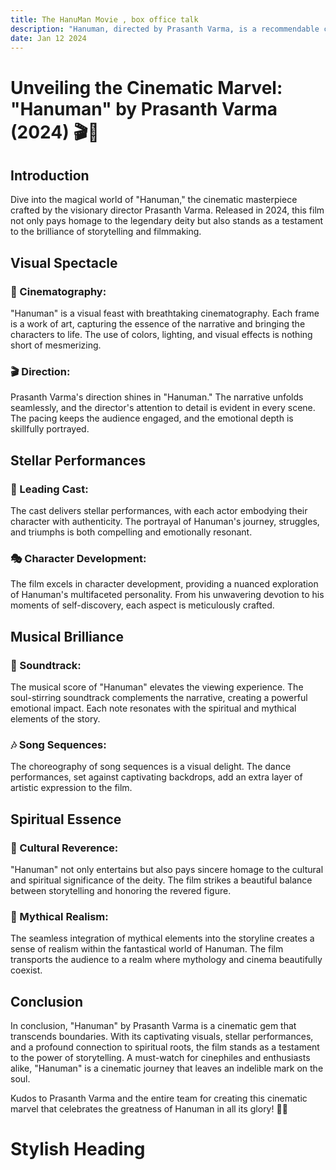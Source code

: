 ```yaml
---
title: The HanuMan Movie , box office talk
description: "Hanuman, directed by Prasanth Varma, is a recommendable cinematic masterpiece that seamlessly blends stunning visuals, stellar performances, and a profound spiritual narrative, creating an immersive and emotionally resonant experience for audiences."
date: Jan 12 2024
---
```


# Unveiling the Cinematic Marvel: "Hanuman" by Prasanth Varma (2024) 🎬🌟

## Introduction

Dive into the magical world of "Hanuman," the cinematic masterpiece crafted by the visionary director Prasanth Varma. Released in 2024, this film not only pays homage to the legendary deity but also stands as a testament to the brilliance of storytelling and filmmaking.

## Visual Spectacle

### 🎥 Cinematography:
"Hanuman" is a visual feast with breathtaking cinematography. Each frame is a work of art, capturing the essence of the narrative and bringing the characters to life. The use of colors, lighting, and visual effects is nothing short of mesmerizing.

### 🎬 Direction:
Prasanth Varma's direction shines in "Hanuman." The narrative unfolds seamlessly, and the director's attention to detail is evident in every scene. The pacing keeps the audience engaged, and the emotional depth is skillfully portrayed.

## Stellar Performances

### 🌟 Leading Cast:
The cast delivers stellar performances, with each actor embodying their character with authenticity. The portrayal of Hanuman's journey, struggles, and triumphs is both compelling and emotionally resonant.

### 🎭 Character Development:
The film excels in character development, providing a nuanced exploration of Hanuman's multifaceted personality. From his unwavering devotion to his moments of self-discovery, each aspect is meticulously crafted.

## Musical Brilliance

### 🎵 Soundtrack:
The musical score of "Hanuman" elevates the viewing experience. The soul-stirring soundtrack complements the narrative, creating a powerful emotional impact. Each note resonates with the spiritual and mythical elements of the story.

### 🎶 Song Sequences:
The choreography of song sequences is a visual delight. The dance performances, set against captivating backdrops, add an extra layer of artistic expression to the film.

## Spiritual Essence

### 🙏 Cultural Reverence:
"Hanuman" not only entertains but also pays sincere homage to the cultural and spiritual significance of the deity. The film strikes a beautiful balance between storytelling and honoring the revered figure.

### 🌌 Mythical Realism:
The seamless integration of mythical elements into the storyline creates a sense of realism within the fantastical world of Hanuman. The film transports the audience to a realm where mythology and cinema beautifully coexist.

## Conclusion

In conclusion, "Hanuman" by Prasanth Varma is a cinematic gem that transcends boundaries. With its captivating visuals, stellar performances, and a profound connection to spiritual roots, the film stands as a testament to the power of storytelling. A must-watch for cinephiles and enthusiasts alike, "Hanuman" is a cinematic journey that leaves an indelible mark on the soul.

Kudos to Prasanth Varma and the entire team for creating this cinematic marvel that celebrates the greatness of Hanuman in all its glory! 🙌🎉

# Stylish Heading
